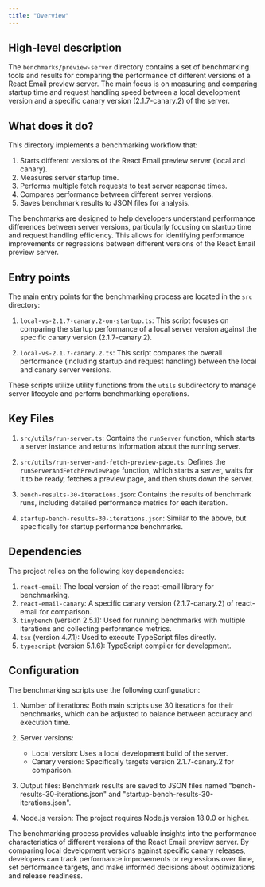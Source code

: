 ```yaml
---
title: "Overview"
---
```


## High-level description
The `benchmarks/preview-server` directory contains a set of benchmarking tools and results for comparing the performance of different versions of a React Email preview server. The main focus is on measuring and comparing startup time and request handling speed between a local development version and a specific canary version (2.1.7-canary.2) of the server.

## What does it do?
This directory implements a benchmarking workflow that:

1. Starts different versions of the React Email preview server (local and canary).
2. Measures server startup time.
3. Performs multiple fetch requests to test server response times.
4. Compares performance between different server versions.
5. Saves benchmark results to JSON files for analysis.

The benchmarks are designed to help developers understand performance differences between server versions, particularly focusing on startup time and request handling efficiency. This allows for identifying performance improvements or regressions between different versions of the React Email preview server.

## Entry points
The main entry points for the benchmarking process are located in the `src` directory:

1. `local-vs-2.1.7-canary.2-on-startup.ts`: This script focuses on comparing the startup performance of a local server version against the specific canary version (2.1.7-canary.2).

2. `local-vs-2.1.7-canary.2.ts`: This script compares the overall performance (including startup and request handling) between the local and canary server versions.

These scripts utilize utility functions from the `utils` subdirectory to manage server lifecycle and perform benchmarking operations.

## Key Files
1. `src/utils/run-server.ts`: Contains the `runServer` function, which starts a server instance and returns information about the running server.

2. `src/utils/run-server-and-fetch-preview-page.ts`: Defines the `runServerAndFetchPreviewPage` function, which starts a server, waits for it to be ready, fetches a preview page, and then shuts down the server.

3. `bench-results-30-iterations.json`: Contains the results of benchmark runs, including detailed performance metrics for each iteration.

4. `startup-bench-results-30-iterations.json`: Similar to the above, but specifically for startup performance benchmarks.

## Dependencies
The project relies on the following key dependencies:

1. `react-email`: The local version of the react-email library for benchmarking.
2. `react-email-canary`: A specific canary version (2.1.7-canary.2) of react-email for comparison.
3. `tinybench` (version 2.5.1): Used for running benchmarks with multiple iterations and collecting performance metrics.
4. `tsx` (version 4.7.1): Used to execute TypeScript files directly.
5. `typescript` (version 5.1.6): TypeScript compiler for development.

## Configuration
The benchmarking scripts use the following configuration:

1. Number of iterations: Both main scripts use 30 iterations for their benchmarks, which can be adjusted to balance between accuracy and execution time.

2. Server versions:
   - Local version: Uses a local development build of the server.
   - Canary version: Specifically targets version 2.1.7-canary.2 for comparison.

3. Output files: Benchmark results are saved to JSON files named "bench-results-30-iterations.json" and "startup-bench-results-30-iterations.json".

4. Node.js version: The project requires Node.js version 18.0.0 or higher.

The benchmarking process provides valuable insights into the performance characteristics of different versions of the React Email preview server. By comparing local development versions against specific canary releases, developers can track performance improvements or regressions over time, set performance targets, and make informed decisions about optimizations and release readiness.